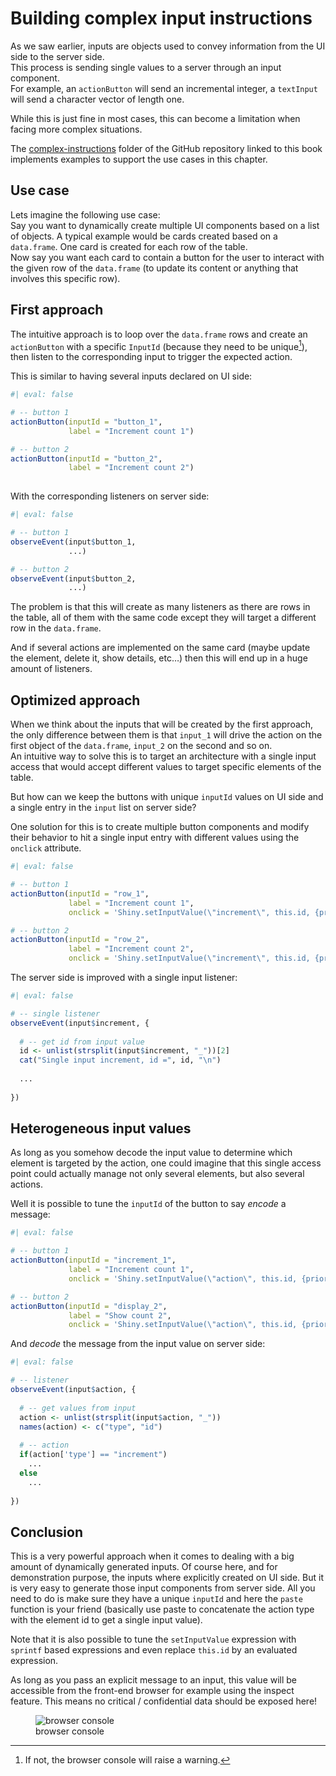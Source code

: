 # Building complex input instructions

As we saw earlier, inputs are objects used to convey information from the UI side to the server side.\
This process is sending single values to a server through an input component.\
For example, an `actionButton` will send an incremental integer, a `textInput` will send a character vector of length one.

While this is just fine in most cases, this can become a limitation when facing more complex situations.

::: callout-note
The [complex-instructions](https://github.com/thekangaroofactory/template-r-shiny-communication/tree/main/complex-instructions) folder of the GitHub repository linked to this book implements examples to support the use cases in this chapter.
:::

## Use case

Lets imagine the following use case:\
Say you want to dynamically create multiple UI components based on a list of objects. A typical example would be cards created based on a `data.frame`. One card is created for each row of the table.\
Now say you want each card to contain a button for the user to interact with the given row of the `data.frame` (to update its content or anything that involves this specific row).

## First approach

The intuitive approach is to loop over the `data.frame` rows and create an `actionButton` with a specific `InputId` (because they need to be unique[^complex-instructions-1]), then listen to the corresponding input to trigger the expected action.

[^complex-instructions-1]: If not, the browser console will raise a warning.

This is similar to having several inputs declared on UI side:

```r
#| eval: false

# -- button 1
actionButton(inputId = "button_1",
             label = "Increment count 1")

# -- button 2
actionButton(inputId = "button_2",
             label = "Increment count 2")
  
```

With the corresponding listeners on server side:

```r
#| eval: false

# -- button 1
observeEvent(input$button_1, 
             ...)

# -- button 2
observeEvent(input$button_2, 
             ...)

```

The problem is that this will create as many listeners as there are rows in the table, all of them with the same code except they will target a different row in the `data.frame`.

And if several actions are implemented on the same card (maybe update the element, delete it, show details, etc...) then this will end up in a huge amount of listeners.

## Optimized approach

When we think about the inputs that will be created by the first approach, the only difference between them is that `input_1` will drive the action on the first object of the `data.frame`, `input_2` on the second and so on.\
An intuitive way to solve this is to target an architecture with a single input access that would accept different values to target specific elements of the table.

But how can we keep the buttons with unique `inputId` values on UI side and a single entry in the `input` list on server side?

One solution for this is to create multiple button components and modify their behavior to hit a single input entry with different values using the `onclick` attribute.

```r
#| eval: false

# -- button 1
actionButton(inputId = "row_1",
             label = "Increment count 1",
             onclick = 'Shiny.setInputValue(\"increment\", this.id, {priority: \"event\"})')

# -- button 2
actionButton(inputId = "row_2",
             label = "Increment count 2",
             onclick = 'Shiny.setInputValue(\"increment\", this.id, {priority: \"event\"})')

```

The server side is improved with a single input listener:

```r
#| eval: false

# -- single listener
observeEvent(input$increment, {
  
  # -- get id from input value
  id <- unlist(strsplit(input$increment, "_"))[2]
  cat("Single input increment, id =", id, "\n")
  
  ...
  
})

```

## Heterogeneous input values

As long as you somehow decode the input value to determine which element is targeted by the action, one could imagine that this single access point could actually manage not only several elements, but also several actions.

Well it is possible to tune the `inputId` of the button to say *encode* a message:

```r
#| eval: false

# -- button 1
actionButton(inputId = "increment_1",
             label = "Increment count 1",
             onclick = 'Shiny.setInputValue(\"action\", this.id, {priority: \"event\"})')

# -- button 2
actionButton(inputId = "display_2",
             label = "Show count 2",
             onclick = 'Shiny.setInputValue(\"action\", this.id, {priority: \"event\"})')

```

And *decode* the message from the input value on server side:

```r
#| eval: false

# -- listener
observeEvent(input$action, {
  
  # -- get values from input
  action <- unlist(strsplit(input$action, "_"))
  names(action) <- c("type", "id")
  
  # -- action
  if(action['type'] == "increment")
    ...
  else
    ...
  
})
```

## Conclusion

This is a very powerful approach when it comes to dealing with a big amount of dynamically generated inputs. Of course here, and for demonstration purpose, the inputs where explicitly created on UI side. But it is very easy to generate those input components from server side. All you need to do is make sure they have a unique `inputId` and here the `paste` function is your friend (basically use paste to concatenate the action type with the element id to get a single input value).

Note that it is also possible to tune the `setInputValue` expression with `sprintf` based expressions and even replace `this.id` by an evaluated expression.

::: callout-warning
As long as you pass an explicit message to an input, this value will be accessible from the front-end browser for example using the inspect feature. This means no critical / confidential data should be exposed here!

![browser console](image/complex-instructions.png)
:::
